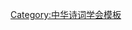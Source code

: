 {{Navbox
| name   = 中华诗词学会第五届理事会
| title  = [[中华诗词学会]]第五届理事会
| above  = 2020年11月－
| bodyclass = hlist
| group1 = 会长
| list1  = [[周文彰]]
| group2 = 常务副会长
| list2  = [[范诗银]]
| group3 = 副会长
| list3  = 
* [[孔祥庚]]
* [[代雨东]]
* [[包岩|包　岩]]
* [[刘庆霖]]
* [[沈华维]]
* [[李福祥]]
* [[武砺旺]]
* [[林峰|林　峰]]
* [[杨文生]]
* [[周清印]]
* [[高昌|高　昌]]
* [[钱志熙]]
* [[曹辛华]]
* [[蒋定之]]
| group4 = 秘书长
| list4  = [[张存寿]]
| group5 = 
| list5  = 
| group6 = 
| list6  = 
}}<noinclude>
{{collapsible option}}
[[Category:中华诗词学会模板]]
</noinclude>